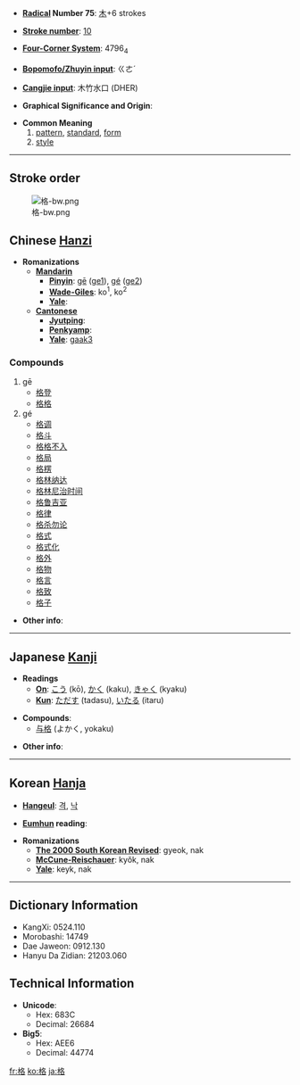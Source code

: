* '''[[Wiktionary:Chinese radical index| Radical]] Number 75''': [[Wiktionary:Chinese radical index 木|木]]+6 strokes

* '''[[Wiktionary:Chinese total strokes index|Stroke number]]''': [[Wiktionary:Chinese total strokes index 10|10]]

* '''[[Wiktionary:Chinese four corner index|Four-Corner System]]''': 4796<sub>4</sub>

* '''[[Wikipedia:Zhuyin|Bopomofo/Zhuyin input]]''': ㄍㄜˊ

* '''[[Wiktionary:Chinese Cangjie index|Cangjie input]]''': 木竹水口 (DHER)

* '''Graphical Significance and Origin''': 

* '''Common Meaning'''
*# [[pattern]], [[standard]], [[form]]
*# [[style]]


----

== Stroke order ==
[[Image:格-bw.png]]


== Chinese [[Hanzi]] ==

* '''Romanizations'''
** '''[[Mandarin]]'''
*** '''[[Pinyin]]''': [[gē]] ([[ge1]]), [[gé]] ([[ge2]])
*** '''[[Wade-Giles]]''': ko<sup>1</sup>, ko<sup>2</sup>
*** '''[[Yale]]''': 
** '''[[Cantonese]]'''
*** '''[[Jyutping]]''':
*** '''[[Penkyamp]]''': 
*** '''[[Yale]]''': [[gaak3]]

===Compounds===
#gē
#*[[格登]]
#*[[格格]]
#gé
#*[[格调]]
#*[[格斗]]
#*[[格格不入]]
#*[[格局]]
#*[[格楞]]
#*[[格林纳达]]
#*[[格林尼治时间]]
#*[[格鲁吉亚]]
#*[[格律]]
#*[[格杀勿论]]
#*[[格式]]
#*[[格式化]]
#*[[格外]]
#*[[格物]]
#*[[格言]]
#*[[格致]]
#*[[格子]]

* '''Other info''': 

----

== Japanese [[Kanji]] ==

* '''Readings'''
** '''[[On]]''': [[こう]] (kō), [[かく]] (kaku), [[きゃく]] (kyaku)
** '''[[Kun]]''': [[ただす]] (tadasu), [[いたる]] (itaru)

* '''Compounds''':
**[[与格]] (よかく, yokaku)

* '''Other info''':  

----

== Korean [[Hanja]] ==

* '''[[Hangeul]]''': [[격]], [[낙]]

* '''[[Eumhun]] reading''': 

* '''Romanizations'''
** '''[[The 2000 South Korean Revised Romanization|The 2000 South Korean Revised]]''': gyeok, nak
** '''[[McCune-Reischauer]]''': kyŏk, nak
** '''[[Yale]]''': keyk, nak

----

== Dictionary Information ==

* KangXi: 0524.110
* Morobashi: 14749
* Dae Jaweon: 0912.130
* Hanyu Da Zidian: 21203.060

== Technical Information ==

* '''Unicode''':
** Hex: 683C
** Decimal: 26684
* '''Big5''':
** Hex: AEE6
** Decimal: 44774

[[fr:格]]
[[ko:格]]
[[ja:格]]